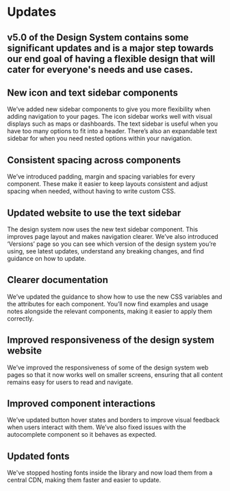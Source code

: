 # Updates

## v5.0 of the Design System contains some significant updates and is a major step towards our end goal of having a flexible design that will cater for everyone's needs and use cases.

## New icon and text sidebar components
We’ve added new sidebar components to give you more flexibility when adding navigation to your pages. The icon sidebar works well with visual displays such as maps or dashboards. The text sidebar is useful when you have too many options to fit into a header. There’s also an expandable text sidebar for when you need nested options within your navigation.


<IconSideBar/>

## Consistent spacing across components
We’ve introduced padding, margin and spacing variables for every component. These make it easier to keep layouts consistent and adjust spacing when needed, without having to write custom CSS.

## Updated website to use the text sidebar
The design system now uses the new text sidebar component. This improves page layout and makes navigation clearer. We’ve also introduced ‘Versions’  page so you can see which version of the design system you’re using, see latest updates, understand any breaking changes, and find guidance on how to update.

## Clearer documentation
We’ve updated the guidance to show how to use the new CSS variables and the attributes for each component. You’ll now find examples and usage notes alongside the relevant components, making it easier to apply them correctly.

## Improved responsiveness of the design system website
We’ve improved the responsiveness of  some of the design system web pages so that it now works well on smaller screens, ensuring that all content remains easy for users to read and navigate.

## Improved component interactions
We’ve updated button hover states and borders to improve visual feedback when users interact with them. We’ve also fixed issues with the autocomplete component so it behaves as expected.

## Updated fonts
We've stopped hosting fonts inside the library and now load them from a central CDN, making them faster and easier to update.
